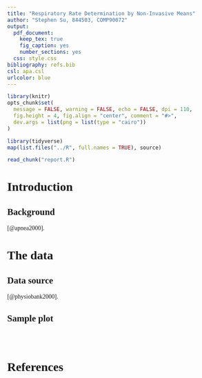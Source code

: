 ```yaml
---
title: "Respiratory Rate Determination by Non-Invasive Means"
author: "Stephen Su, 844503, COMP90072"
output:
  pdf_document:
    keep_tex: true
    fig_caption: yes
    number_sections: yes
  css: style.css
bibliography: refs.bib
csl: apa.csl
urlcolor: blue
---
```


<style type="text/css">

body {
  font-family: serif;
  text-align: justify;
}

</style>

```r
library(knitr)
opts_chunk$set(
  message = FALSE, warning = FALSE, echo = FALSE, dpi = 110,
  fig.height = 4, fig.align = "center", comment = "#>",
  dev.args = list(png = list(type = "cairo"))
)
```

```r
library(tidyverse)
map(list.files("../R", full.names = TRUE), source)
```

```r
read_chunk("report.R")
```

# Introduction

## Background

[@apnea2000].

# The data

## Data source

[@physiobank2000].

## Sample plot

```r
```

```r
```

```r
```

\newpage

# References
